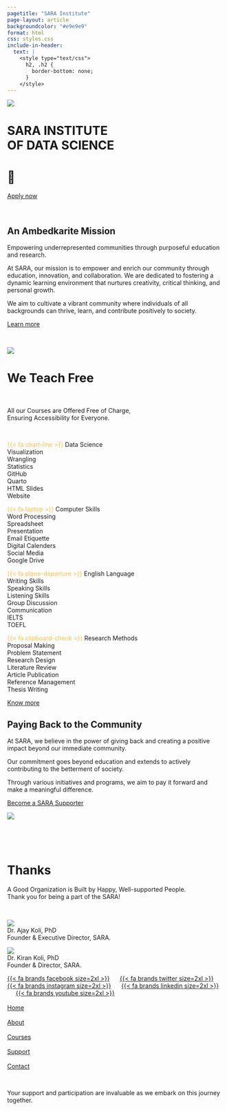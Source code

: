 ```yaml
---
pagetitle: "SARA Institute"
page-layout: article
backgroundcolor: "#e9e9e9"
format: html
css: styles.css
include-in-header: 
  text: |
    <style type="text/css">
      h2, .h2 {
        border-bottom: none;
      }
    </style>
---
```


<meta name="viewport" content="width=device-width, initial-scale=1.0">

::: {.centering}
::: {.column-screen}
::: {.banner-blue}

![](images/sara-launch.jpg){fig-alt="April 2023, SARA Institute was launched with family & students."}

# SARA INSTITUTE <br>OF DATA SCIENCE

# 🚀

[[Apply now]()]{.body-large}

<br>

:::
:::
:::

::: {.centering}
# [An Ambedkarite Mission]{.theme-basker .theme-blue .uline-cherry}

[Empowering underrepresented communities through purposeful education and research.]{.body-large} 

[At SARA, our mission is to empower and enrich our community through education, innovation, and collaboration. We are dedicated to fostering a dynamic learning environment that nurtures creativity, critical thinking, and personal growth.]{.body-large} 

[We aim to cultivate a vibrant community where individuals of all backgrounds can thrive, learn, and contribute positively to society.]{.body-large}

::: {.button}
[Learn more](about.qmd)
:::
<br>
:::

::: {.column-screen}
::: {.banner-green}

![](images/class-terra.jpg){fig-alt="First batch data science students at SARA."}

# [We Teach Free]{.theme-basker .theme-white .uline-gold}

<br>

[All our Courses are Offered Free of Charge, <br>Ensuring Accessibility for Everyone.]{.body-large .theme-gold}

<br>

::: {.flex-container}
[<span style="color:#ffc041">{{< fa chart-line >}}</span>&nbsp;[Data Science]{.uline-gold}<br>[Visualization<br>Wrangling<br>Statistics<br>GitHub<br>Quarto<br>HTML Slides<br>Website]{.body-medium}]{.body-large} 

[<span style="color:#ffc041">{{< fa laptop >}}</span>&nbsp;[Computer Skills]{.uline-gold}<br>[Word Processing<br>Spreadsheet<br>Presentation<br>Email Etiquette<br>Digital Calenders<br>Social Media<br>Google Drive]{.body-medium}]{.body-large}

[<span style="color:#ffc041">{{< fa plane-departure >}}</span>&nbsp;[English Language]{.uline-gold}<br>[Writing Skills<br>Speaking Skills<br>Listening Skills<br>Group Discussion<br>Communication<br>IELTS<br>TOEFL]{.body-medium}]{.body-large}

[<span style="color:#ffc041">{{< fa clipboard-check >}}</span>&nbsp;[Research Methods]{.uline-gold}<br>[Proposal Making<br>Problem Statement<br>Research Design<br>Literature Review<br>Article Publication<br>Reference Management<br>Thesis Writing]{.body-medium}]{.body-large}
:::

::: {.button}
[Know more](courses.qmd)
:::

:::
:::

::: {.centering }
# [Paying Back to the Community]{.theme-basker .theme-blue .uline-cherry}

[At SARA, we believe in the power of giving back and creating a positive impact beyond our immediate community.]{.body-large} 

[Our commitment goes beyond education and extends to actively contributing to the betterment of society.]{.body-large}

[Through various initiatives and programs, we aim to pay it forward and make a meaningful difference.]{.body-large}

::: {.button}
[Become a SARA Supporter](support.qmd)
:::

![](images/donation.jpeg)

<br>
:::

::: {.banner-cherry .column-screen}

<br>

# [Thanks]{.theme-basker .uline-gold .theme-white}

[A Good Organization is Built by Happy, Well-supported People.<br>Thank you for being a part of the SARA!]{.body-large}

<br>

::: {.centering}
::: {.flex-container}
![](images/ajay.png)<br>Dr. Ajay Koli, PhD<br>Founder & Executive Director, SARA.

![](images/kiran.png)<br>Dr. Kiran Koli, PhD<br>Founder & Director, SARA.

[{{< fa brands facebook size=2xl >}}]() &nbsp;&nbsp;&nbsp;&nbsp; [{{< fa brands twitter size=2xl >}}](https://twitter.com/sara_institute) &nbsp;&nbsp;&nbsp;&nbsp; [{{< fa brands instagram size=2xl >}}]() &nbsp;&nbsp;&nbsp;&nbsp; [{{< fa brands linkedin size=2xl >}}]() &nbsp;&nbsp;&nbsp;&nbsp; [{{< fa brands youtube size=2xl >}}](https://www.youtube.com/channel/UC4eqrqCz1yPrquOOfrE8mKg)<br><br>[Home]()<br><br>[About]()<br><br>[Courses]()<br><br>[Support]()<br><br>[Contact]()

:::
:::
<br>

[Your support and participation are invaluable as we embark on this journey together.]{.body-large}

<br>

:::